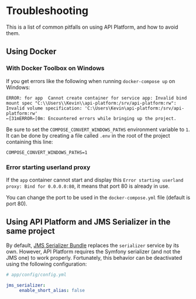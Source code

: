 # Troubleshooting

This is a list of common pitfalls on using API Platform, and how to avoid them.

## Using Docker

### With Docker Toolbox on Windows

If you get errors like the following when running `docker-compose up` on Windows:

```
ERROR: for app  Cannot create container for service app: Invalid bind mount spec "C:\\Users\\Kevin\\api-platform:/srv/api-platform:rw": Invalid volume specification: 'C:\Users\Kevin\api-platform:/srv/api-platform:rw'
←[31mERROR←[0m: Encountered errors while bringing up the project.
```

Be sure to set the `COMPOSE_CONVERT_WINDOWS_PATHS` environment variable to `1`. It can be done by creating a file called `.env` in the root of the project containing this line:

```
COMPOSE_CONVERT_WINDOWS_PATHS=1
```

### Error starting userland proxy

If the `app` container cannot start and display this `Error starting userland proxy: Bind for 0.0.0.0:80`, it means that port 80 is already in use.

You can change the port to be used in the `docker-compose.yml` file (default is port 80).

## Using API Platform and JMS Serializer in the same project

By default, [JMS Serializer Bundle](http://jmsyst.com/bundles/JMSSerializerBundle) replaces the `serializer` service by its own. However, API Platform requires the Symfony serializer (and not the JMS one) to work properly.
Fortunately, this behavior can be deactivated using the following configuration:

```yaml
# app/config/config.yml

jms_serializer:
     enable_short_alias: false
```
